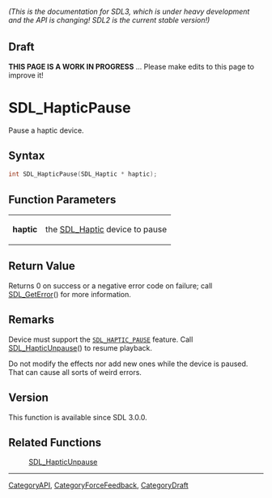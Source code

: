 ====== (This is the documentation for SDL3, which is under heavy development and the API is changing! SDL2 is the current stable version!) ======

== Draft ==

'''THIS PAGE IS A WORK IN PROGRESS''' ... Please make edits to this page to improve it!
= SDL_HapticPause =

Pause a haptic device.

== Syntax ==

<syntaxhighlight lang='c'>
int SDL_HapticPause(SDL_Haptic * haptic);
</syntaxhighlight>

== Function Parameters ==

{|
|'''haptic'''
|the [[SDL_Haptic]] device to pause
|}

== Return Value ==

Returns 0 on success or a negative error code on failure; call
[[SDL_GetError]]() for more information.

== Remarks ==

Device must support the <code>[[SDL_HAPTIC_PAUSE]]</code> feature. Call
[[SDL_HapticUnpause]]() to resume playback.

Do not modify the effects nor add new ones while the device is paused. That
can cause all sorts of weird errors.

== Version ==

This function is available since SDL 3.0.0.

== Related Functions ==

:[[SDL_HapticUnpause]]

----
[[CategoryAPI]], [[CategoryForceFeedback]], [[CategoryDraft]]


